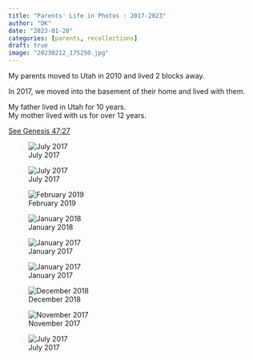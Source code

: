 ```yaml
---
title: "Parents' Life in Photos : 2017-2023"
author: "DK"
date: "2023-01-28"
categories: [parents, recollections]
draft: true
image: "20230212_175250.jpg"
---
```


My parents moved to Utah in 2010 and lived 2 blocks away.  

In 2017, we moved into the basement of their home and lived with them.

My father lived in Utah for 10 years.  
My mother lived with us for over 12 years.

[See Genesis 47:27](https://www.biblehub.com/kjv/genesis/47.htm)

::: {layout-ncol=3}

![July 2017](dad_mountain.JPG)

![July 2017](harvest.JPG)

![February 2019](asian_ward.JPG)  

![January 2018](IMG_0121.JPG)

![January 2017](IMG_0188.JPG)

![January 2017](IMG_0198.JPG)  


![December 2018](IMG_4184.JPG)

![November 2017](IMG_1621.JPG)

![July 2017](IMG_8820.JPG)

:::